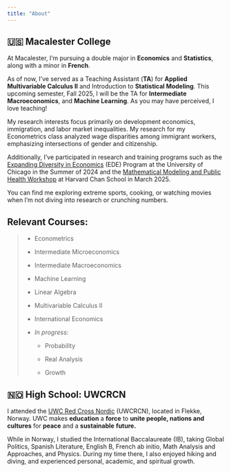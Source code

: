 ```yaml
---
title: "About"
---
```


## 🇺🇸 Macalester College

At Macalester, I'm pursuing a double major in **Economics** and **Statistics**, along with a minor in **French**.

As of now, I've served as a Teaching Assistant (**TA**) for **Applied Multivariable Calculus II** and Introduction to **Statistical Modeling**. This upcoming semester, Fall 2025, I will be the TA for **Intermediate Macroeconomics**, and **Machine Learning**. As you may have perceived, I love teaching!

My research interests focus primarily on development economics, immigration, and labor market inequalities. My research for my Econometrics class analyzed wage disparities among immigrant workers, emphasizing intersections of gender and citizenship.

Additionally, I've participated in research and training programs such as the [Expanding Diversity in Economics](https://www.macalester.edu/news/2024/04/three-macalester-students-selected-for-university-of-chicagos-prestigious-economics-program/) (EDE) Program at the University of Chicago in the Summer of 2024 and the [Mathematical Modeling and Public Health Workshop](https://hsph.harvard.edu/epidemiology/news/mathematical-modeling-and-public-health-workshop/) at Harvard Chan School in March 2025.

You can find me exploring extreme sports, cooking, or watching movies when I'm not diving into research or crunching numbers.

## Relevant Courses:

> -   Econometrics
>
> -   Intermediate Microeconomics
>
> -   Intermediate Macroeconomics
>
> -   Machine Learning
>
> -   Linear Algebra
>
> -   Multivariable Calculus II
>
> -   International Economics
>
> -   *In progress:*
>
>     -   Probability
>
>     -   Real Analysis
>
>     -   Growth

## 🇳🇴 High School: UWCRCN

I attended the [UWC Red Cross Nordic](https://www.uwc.org/rcn) (UWCRCN), located in Flekke, Norway. UWC makes **education** a **force** to **unite people, nations and cultures** for **peace** and a **sustainable** **future.**

While in Norway, I studied the International Baccalaureate (IB), taking Global Politics, Spanish Literature, English B, French ab initio, Math Analysis and Approaches, and Physics. During my time there, I also enjoyed hiking and diving, and experienced personal, academic, and spiritual growth.
